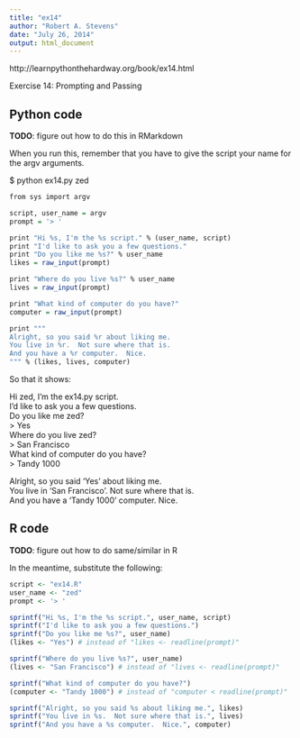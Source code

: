 ```yaml
---
title: "ex14"
author: "Robert A. Stevens"
date: "July 26, 2014"
output: html_document
---
```


http://learnpythonthehardway.org/book/ex14.html

Exercise 14: Prompting and Passing

## Python code

**TODO**:  figure out how to do this in RMarkdown

When you run this, remember that you have to give the script your name for the argv arguments.

$ python ex14.py zed

```r
from sys import argv

script, user_name = argv
prompt = '> '

print "Hi %s, I'm the %s script." % (user_name, script)
print "I'd like to ask you a few questions."
print "Do you like me %s?" % user_name
likes = raw_input(prompt)

print "Where do you live %s?" % user_name
lives = raw_input(prompt)

print "What kind of computer do you have?"
computer = raw_input(prompt)

print """
Alright, so you said %r about liking me.
You live in %r.  Not sure where that is.
And you have a %r computer.  Nice.
""" % (likes, lives, computer)
```

So that it shows:

Hi zed, I'm the ex14.py script.  
I'd like to ask you a few questions.  
Do you like me zed?  
>  Yes  
Where do you live zed?  
>  San Francisco  
What kind of computer do you have?  
>  Tandy 1000  

Alright, so you said 'Yes' about liking me.  
You live in 'San Francisco'.  Not sure where that is.  
And you have a 'Tandy 1000' computer.  Nice.  

## R code

**TODO**:  figure out how to do same/similar in R

In the meantime, substitute the following:

```r
script <- "ex14.R"
user_name <- "zed"
prompt <- '> '

sprintf("Hi %s, I'm the %s script.", user_name, script)
sprintf("I'd like to ask you a few questions.")
sprintf("Do you like me %s?", user_name)
(likes <- "Yes") # instead of "likes <- readline(prompt)"

sprintf("Where do you live %s?", user_name)
(lives <- "San Francisco") # instead of "lives <- readline(prompt)"

sprintf("What kind of computer do you have?")
(computer <- "Tandy 1000") # instead of "computer < readline(prompt)"

sprintf("Alright, so you said %s about liking me.", likes)
sprintf("You live in %s.  Not sure where that is.", lives)
sprintf("And you have a %s computer.  Nice.", computer)
```
